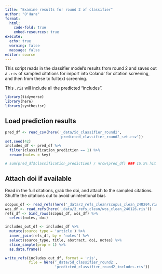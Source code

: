 ```yaml
---
title: "Examine results for round 2 of classifier"
author: "O'Hara"
format: 
  html:
    code-fold: true
    embed-resources: true
execute:
  echo: true
  warning: false
  message: false
editor: source
---
```


This script reads in the classifier model's results from round 2 and saves out a `.ris` of sampled citations for import into Colandr for citation screening, and then from these to fulltext screening.

This `.ris` will include all the predicted "includes".

```r
library(tidyverse)
library(here)
library(synthesisr)
```

## Load prediction results

```r
pred_df <- read_csv(here('_data/5d_classifier_round2', 
                         'predicted_classifier_round2_set.csv')) 
set.seed(42)
includes_df <- pred_df %>%
  filter(classification_prediction == 1) %>%
  rename(notes = key)

# sum(pred_df$classification_prediction) / nrow(pred_df) ### 16.5% hit rate far higher than likely
```

## Attach doi if available

Read in the full citations, grab the doi, and attach to the sampled citations. Shuffle the citations out to avoid unintentional bias

```r
scopus_df <- read_refs(here('_data/3_refs_clean/scopus_clean_240204.ris'))
wos_df <- read_refs(here('_data/3_refs_clean/wos_clean_240126.ris'))
refs_df <- bind_rows(scopus_df, wos_df) %>%
  select(notes, doi)

includes_out_df <- includes_df %>%
  mutate(source_type = 'article') %>%
  inner_join(refs_df, by = 'notes') %>%
  select(source_type, title, abstract, doi, notes) %>%
  slice_sample(prop = 1) %>%
  as.data.frame()

write_refs(includes_out_df, format = 'ris', 
           file = here('_data/5d_classifier_round2',
                       'predicted_classifier_round2_includes.ris'))
```

